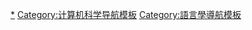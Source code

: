 {{Navbox
| title = [[自然语言处理]]
| name = 自然语言处理
| bodyclass = hlist
| state = collapsed

| group1 = 一般术语
| list1 = 
*[[语料库]]
*[[口语语料库]]
*[[停用词]]
*[[词袋模型|词袋]]
*{{le|完全人工智慧|AI-complete}}
*[[n元语法]]（[[双字母组]], {{le|三元语法|Trigrams}}）
|
| group2 = [[文本挖掘]]
| list2 = 
*[[文本分割]]
*{{le|词性标注|Part-of-speech tagging}}
*{{le|浅层句法分析|Shallow parsing|拆句处理}}
*{{le|复合词处理|Compound term processing}}
*{{le|搭配提取|Collocation extraction}}
*[[词干提取]]
*{{le|词形还原|Lemmatisation}}
*[[命名实体识别]]
*[[指代]]
*[[文本情感分析]]
*{{le|概念挖掘|Concept mining}}
*[[语法分析]]
*[[词义消歧]]
*{{le|术语提取|Terminology extraction}}
*{{le|真实大小写处理|Truecasing}}
|
| group3 = {{le|自动摘要|Automatic summarization}}
| list3 = 
*{{le|多文档摘要|Multi-document summarization}}
*{{le|句子抽取|Sentence extraction}}
*{{le|文本简化|Text simplification}}
|
| group4 = [[机器翻译]]
| list4 = 
*[[電腦輔助翻譯]]
*{{le|基于实例的机器翻译|Example-based machine translation|基于实例}}
*{{le|基于规则的机器翻译|Rule-based machine translation|基于规则}}
|
| group5 =[[自動資料收集|自动识别<br>与数据采集]]
| list5 = 
*[[语音识别]]
*[[语音合成]]
*[[光学字符识别]]
*[[自然语言生成]]
|
| group6 =[[主题模型]]
| list6 = 
*{{le|弹珠分布|Pachinko allocation}}
*[[隐含狄利克雷分布]]
*[[潜在语义索引]]
|
| group7 ={{le|计算机辅助审查|Computer-assisted reviewing|计算机辅助<br>审查}}
| list7 = 
*{{le|自动作文评分|Automated essay scoring}}
*{{le|语料库检索工具|Concordancer}}
*{{le|文法检查器|Grammar checker}}
*{{le|预测文本|Predictive text}}
*[[拼寫檢查]]
*{{le|语法猜测|Syntax guessing}}

| group8 ={{le|自然语言用户界面|Natural language user interface|自然语言<br>用户界面}}
| list8 = 
*[[虛擬助理|自动在线助手]]
*[[聊天機器人]]
*[[文字冒险游戏]]
*[[問答系統]]
}}<noinclude>

{{collapsible option}}
{{Documentation}}

[[Category:自然语言处理|*]]
[[Category:计算机科学导航模板]]
[[Category:語言學導航模板]]
</noinclude>